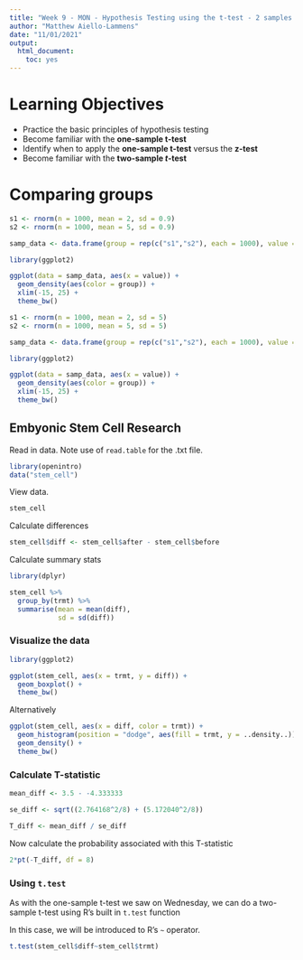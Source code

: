 ```yaml
---
title: "Week 9 - MON - Hypothesis Testing using the t-test - 2 samples - Class Plan "
author: "Matthew Aiello-Lammens"
date: "11/01/2021"
output: 
  html_document: 
    toc: yes
---
```


# Learning Objectives

* Practice the basic principles of hypothesis testing
* Become familiar with the **one-sample t-test**
* Identify when to apply the **one-sample t-test** versus the **z-test**
* Become familiar with the **two-sample *t*-test**

# Comparing groups

```r
s1 <- rnorm(n = 1000, mean = 2, sd = 0.9)
s2 <- rnorm(n = 1000, mean = 5, sd = 0.9)

samp_data <- data.frame(group = rep(c("s1","s2"), each = 1000), value = c(s1, s2))

library(ggplot2)

ggplot(data = samp_data, aes(x = value)) +
  geom_density(aes(color = group)) +
  xlim(-15, 25) +
  theme_bw()

```


```r
s1 <- rnorm(n = 1000, mean = 2, sd = 5)
s2 <- rnorm(n = 1000, mean = 5, sd = 5)

samp_data <- data.frame(group = rep(c("s1","s2"), each = 1000), value = c(s1, s2))

library(ggplot2)

ggplot(data = samp_data, aes(x = value)) +
  geom_density(aes(color = group)) +
  xlim(-15, 25) +
  theme_bw()

```


## Embyonic Stem Cell Research

Read in data. Note use of `read.table` for the .txt file.

```r
library(openintro)
data("stem_cell")
```

View data.

```r
stem_cell
```

Calculate differences

```r
stem_cell$diff <- stem_cell$after - stem_cell$before
```

Calculate summary stats

```r
library(dplyr)

stem_cell %>%
  group_by(trmt) %>%
  summarise(mean = mean(diff),
            sd = sd(diff))

```

### Visualize the data

```r
library(ggplot2)

ggplot(stem_cell, aes(x = trmt, y = diff)) +
  geom_boxplot() +
  theme_bw()
```

Alternatively

```r
ggplot(stem_cell, aes(x = diff, color = trmt)) +
  geom_histogram(position = "dodge", aes(fill = trmt, y = ..density..)) +
  geom_density() +
  theme_bw()
```

### Calculate T-statistic

```r
mean_diff <- 3.5 - -4.333333

se_diff <- sqrt((2.764168^2/8) + (5.172040^2/8))

T_diff <- mean_diff / se_diff
```

Now calculate the probability associated with this T-statistic

```r
2*pt(-T_diff, df = 8)
```

### Using `t.test`

As with the one-sample t-test we saw on Wednesday, we can do a two-sample t-test using R's built in `t.test` function

In this case, we will be introduced to R's `~` operator.

```r
t.test(stem_cell$diff~stem_cell$trmt)
```


